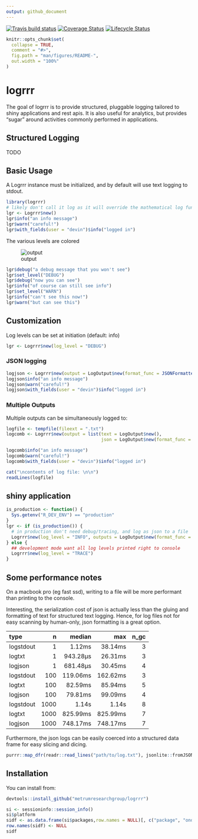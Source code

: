 ```yaml
---
output: github_document
---
```


[![Travis build status](https://travis-ci.org/metrumresearchgroup/logrrr.svg?branch=master)](https://travis-ci.org/metrumresearchgroup/logrrr)
[![Coverage Status](https://img.shields.io/codecov/c/github/metrumresearchgroup/logrrr/master.svg)](https://codecov.io/github/metrumresearchgroup/logrrr?branch=master)
[![Lifecycle Status](https://img.shields.io/badge/lifecycle-maturing-blue.svg)](https://www.tidyverse.org/lifecycle/)

<!-- README.md is generated from README.Rmd. Please edit that file -->

```r
knitr::opts_chunk$set(
  collapse = TRUE,
  comment = "#>",
  fig.path = "man/figures/README-",
  out.width = "100%"
)
```


# logrrr

The goal of logrrr is to provide structured, pluggable logging tailored to shiny applications and rest apis.
It is also useful for analytics, but provides "sugar" around activities commonly performed in applications. 

## Structured Logging 

TODO

## Basic Usage

A Logrrr instance must be initialized, and by default will use text logging to stdout.

```r
library(logrrr)
# likely don't call it log as it will override the mathematical log function
lgr <- Logrrr$new()
lgr$info("an info message")
lgr$warn("careful!")
lgr$with_fields(user = "devin")$info("logged in")
```

The various levels are colored 

![output](man/figures/logrrr_levels.png)

```r
lgr$debug("a debug message that you won't see")
lgr$set_level("DEBUG")
lgr$debug("now you can see")
lgr$info("of course can still see info")
lgr$set_level("WARN")
lgr$info("can't see this now!")
lgr$warn("but can see this")
```


## Customization

Log levels can be set at initiation (default: info)

```r
lgr <- Logrrr$new(log_level = "DEBUG")
```

### JSON logging

```r
logjson <- Logrrr$new(output = LogOutput$new(format_func = JSONFormatter()))
logjson$info("an info message")
logjson$warn("careful!")
logjson$with_fields(user = "devin")$info("logged in")
```

### Multiple Outputs

Multiple outputs can be simultaneously logged to:

```r
logfile <- tempfile(fileext = ".txt")
logcomb <- Logrrr$new(output = list(text = LogOutput$new(),
                                    json = LogOutput$new(format_func = JSONFormatter(), output = logfile)))

logcomb$info("an info message")
logcomb$warn("careful!")
logcomb$with_fields(user = "devin")$info("logged in")

cat("\ncontents of log file: \n\n")
readLines(logfile)
```

## shiny application


```r
is_production <- function() {
  Sys.getenv("R_DEV_ENV") == "production"
}
lgr <- if (is_production()) {
  # in production don't need debug/tracing, and log as json to a file
  Logrrr$new(log_level = "INFO", outputs = LogOutput$new(format_func = JSONFormatter(), output = logfile))
} else {
  ## development mode want all log levels printed right to console
  Logrrr$new(log_level = "TRACE")
}
```

## Some performance notes

On a macbook pro (eg fast ssd), writing to a file will be more performant than printing to the console.

Interesting, the serialization cost of json is actually less than the gluing and formatting of text for structured
text logging. Hence, for log files not for easy scanning by human-only, json formatting is a great option.

|type      |    n|   median|      max| n_gc|
|:---------|----:|--------:|--------:|----:|
|logstdout |    1|   1.12ms|  38.14ms|    3|
|logtxt    |    1| 943.28µs|  26.31ms|    3|
|logjson   |    1| 681.48µs|  30.45ms|    4|
|logstdout |  100| 119.06ms| 162.62ms|    3|
|logtxt    |  100|  82.59ms|  85.94ms|    5|
|logjson   |  100|  79.81ms|  99.09ms|    4|
|logstdout | 1000|    1.14s|    1.14s|    8|
|logtxt    | 1000| 825.99ms| 825.99ms|    7|
|logjson   | 1000| 748.17ms| 748.17ms|    7|


Furthermore, the json logs can be easily coerced into a structured data frame for easy slicing and dicing.

```r
purrr::map_dfr(readr::read_lines("path/to/log.txt"), jsonlite::fromJSON) 
```


## Installation

You can install from:

``` r
devtools::install_github("metrumresearchgroup/logrrr")
```


```r
si <- sessioninfo::session_info()
si$platform
sidf <- as.data.frame(si$packages,row.names = NULL)[, c("package", "ondiskversion","date", "source")]
row.names(sidf) <- NULL
sidf
```


